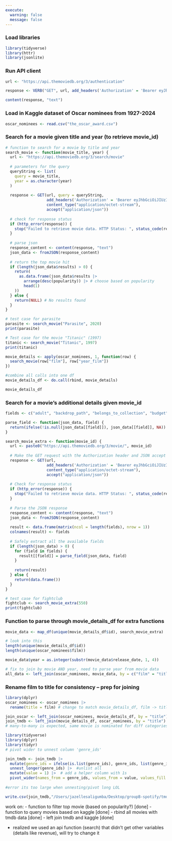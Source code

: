 ```yaml
---
execute:
  warning: false
  message: false
---
```


### Load libraries
```r
library(tidyverse)
library(httr)
library(jsonlite)
```
### Run API client
```r
url <- "https://api.themoviedb.org/3/authentication"

response <- VERB("GET", url, add_headers('Authorization' = 'Bearer eyJhbGciOiJIUzI1NiJ9.eyJhdWQiOiJhYjczMmU4NzhiZWVkYzMxYzNiN2Y3MDJhZWFmMDcxYyIsIm5iZiI6MTczMzM1MDcyMi4xOTYsInN1YiI6IjY3NTBkNTQyNWFjZTk4YmE0NmQ0ODU5NyIsInNjb3BlcyI6WyJhcGlfcmVhZCJdLCJ2ZXJzaW9uIjoxfQ.9LGR9bjTfxEoEGfSv0con3tA9yBuRpNSpFnTDb1jUkA'), content_type("application/octet-stream"), accept("application/json"))

content(response, "text")
```

### Load in Kaggle dataset of Oscar nominees from 1927-2024
```r
oscar_nominees <- read.csv("the_oscar_award.csv")
```

### Search for a movie given title and year (to retrieve movie_id)
```r
# function to search for a movie by title and year
search_movie <- function(movie_title, year) {
  url <- "https://api.themoviedb.org/3/search/movie"
  
  # parameters for the query
  queryString <- list(
    query = movie_title,
    year = as.character(year)
  )
  
  response <- GET(url, query = queryString, 
                  add_headers('Authorization' = 'Bearer eyJhbGciOiJIUzI1NiJ9.eyJhdWQiOiJhYjczMmU4NzhiZWVkYzMxYzNiN2Y3MDJhZWFmMDcxYyIsIm5iZiI6MTczMzM1MDcyMi4xOTYsInN1YiI6IjY3NTBkNTQyNWFjZTk4YmE0NmQ0ODU5NyIsInNjb3BlcyI6WyJhcGlfcmVhZCJdLCJ2ZXJzaW9uIjoxfQ.9LGR9bjTfxEoEGfSv0con3tA9yBuRpNSpFnTDb1jUkA'),
                  content_type("application/octet-stream"),
                  accept("application/json"))
  
  # check for response status
  if (http_error(response)) {
    stop("Failed to retrieve movie data. HTTP Status: ", status_code(response))
  }
  
  # parse json
  response_content <- content(response, "text")
  json_data <- fromJSON(response_content)
  
  # return the top movie hit
  if (length(json_data$results) > 0) {
    return(
      as.data.frame(json_data$results |>
        arrange(desc(popularity)) |> # choose based on popularity
        head(1)
    ))
  } else {
    return(NULL) # No results found
  }
}
```

```r
# test case for parasite
parasite <- search_movie("Parasite", 2020)
print(parasite)
```

```r
# Test case for the movie "Titanic" (1997)
titanic <- search_movie("Titanic", 1997)
print(titanic)
```

```r
movie_details <- apply(oscar_nominees, 1, function(row) {
  search_movie(row["film"], row["year_film"])
})

#combine all calls into one df
movie_details_df <- do.call(rbind, movie_details)

movie_details_df
```


### Search for a movie's additional details given movie_id
```r
fields <- c("adult", "backdrop_path", "belongs_to_collection", "budget", "genres", "homepage", "id", "imdb_id", "original_language", "original_title", "overview", "popularity", "poster_path", "production_companies", "production_countries", "release_date", "revenue", "runtime", "spoken_languages", "status", "tagline", "title", "video", "vote_average", "vote_count")
```

```r
parse_field <- function(json_data, field) {
  return(ifelse(!is.null(json_data[[field]]), json_data[[field]], NA))
}
```

```r
search_movie_extra <- function(movie_id) {
  url <- paste0("https://api.themoviedb.org/3/movie/", movie_id)
  
  # Make the GET request with the Authorization header and JSON accept header
  response <- GET(url, 
                  add_headers('Authorization' = 'Bearer eyJhbGciOiJIUzI1NiJ9.eyJhdWQiOiJhYjczMmU4NzhiZWVkYzMxYzNiN2Y3MDJhZWFmMDcxYyIsIm5iZiI6MTczMzM1MDcyMi4xOTYsInN1YiI6IjY3NTBkNTQyNWFjZTk4YmE0NmQ0ODU5NyIsInNjb3BlcyI6WyJhcGlfcmVhZCJdLCJ2ZXJzaW9uIjoxfQ.9LGR9bjTfxEoEGfSv0con3tA9yBuRpNSpFnTDb1jUkA'),
                  content_type("application/octet-stream"), 
                  accept("application/json"))
  
  # Check for response status
  if (http_error(response)) {
    stop("Failed to retrieve movie data. HTTP Status: ", status_code(response))
  }
  
  # Parse the JSON response
  response_content <- content(response, "text")
  json_data <- fromJSON(response_content)
  
  result <- data.frame(matrix(ncol = length(fields), nrow = 1))
  colnames(result) <- fields
  
  # Safely extract all the available fields
  if (length(json_data) > 0) {
    for (field in fields) {
      result[[field]] = parse_field(json_data, field)
    }
    
    return(result) 
  } else {
    return(data.frame())
  }
}

```

```r
# test case for fightclub
fightclub <- search_movie_extra(550)
print(fightclub)
```

### Function to parse through movie_details_df for extra functions

```r
movie_data <- map_df(unique(movie_details_df$id), search_movie_extra)
```

```r
# look into this
length(unique(movie_details_df$id))
length(unique(oscar_nominees$film))
```

```r
movie_data$year = as.integer(substr(movie_data$release_date, 1, 4))
```


```r
# fix to join by movie AND year, need to parse year from movie data
all_data <- left_join(oscar_nominees, movie_data, by = c("film" = "title", "year_film" = "year"))
```


### Rename film to title for consistency -- prep for joining
```r
library(dplyr)
oscar_nominees <- oscar_nominees |> 
  rename(title = film) # change to match movie_details_df, film -> title
```

```r
join_oscar <- left_join(oscar_nominees, movie_details_df, by = "title")
join_tmdb <- left_join(movie_details_df, oscar_nominees, by = "title")
# many-to-many is expected, same movie is nominated for diff categories
```

```r
library(tidyverse)
library(dplyr)
library(tidyr)
# pivot wider to unnest column 'genre_ids' 

join_tmdb <- join_tmdb |> 
  mutate(genre_ids = ifelse(is.list(genre_ids), genre_ids, list(genre_ids))) |> #make all lists
  unnest_longer(genre_ids) |>  #unlist all
  mutate(value = 1) |>  # add a helper column with 1s
  pivot_wider(names_from = genre_ids, values_from = value, values_fill = 0)
 
#error its too large when unnesting/pivot long LOL 
```

```r
write.csv(join_tmdb,"/Users/jazellesaligumba/Desktop/groupB-spotify/tmdb/join_tmdb.csv", row.names = FALSE)
```


work on:
- function to filter top movie (based on popularity?) [done]
- function to query movies based on kaggle [done]
- rbind all movies with tmdb data [done]
- left join tmdb and kaggle [done]


- realized we used an api function (search) that didn't get other variables (details like revenue),
will try to change it


